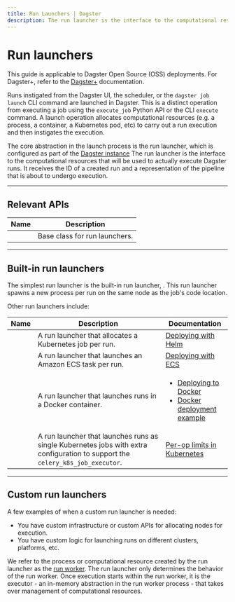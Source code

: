```yaml
---
title: Run Launchers | Dagster
description: The run launcher is the interface to the computational resources that will be used to actually execute Dagster runs.
---
```


# Run launchers

<Note>
  This guide is applicable to Dagster Open Source (OSS) deployments. For
  Dagster+, refer to the <a href="/dagster-plus">Dagster+</a> documentation.
</Note>

Runs instigated from the Dagster UI, the scheduler, or the `dagster job launch` CLI command are launched in Dagster. This is a distinct operation from executing a job using the `execute_job` Python API or the CLI `execute` command. A launch operation allocates computational resources (e.g. a process, a container, a Kubernetes pod, etc) to carry out a run execution and then instigates the execution.

The core abstraction in the launch process is the run launcher, which is configured as part of the [Dagster instance](/deployment/dagster-instance) The run launcher is the interface to the computational resources that will be used to actually execute Dagster runs. It receives the ID of a created run and a representation of the pipeline that is about to undergo execution.

---

## Relevant APIs

| Name                                                              | Description                   |
| ----------------------------------------------------------------- | ----------------------------- |
| <PyObject module="dagster._core.launcher" object="RunLauncher" /> | Base class for run launchers. |

---

## Built-in run launchers

The simplest run launcher is the built-in run launcher, <PyObject module="dagster._core.launcher" object="DefaultRunLauncher" />. This run launcher spawns a new process per run on the same node as the job's code location.

Other run launchers include:

<table
  className="table"
  style={{
    width: "100%",
  }}
>
  <thead>
    <tr>
      <th
        style={{
          width: "25%",
        }}
      >
        Name
      </th>
      <th>Description</th>
      <th
        style={{
          width: "25%",
        }}
      >
        Documentation
      </th>
    </tr>
  </thead>
  <tbody>
    <tr>
      <td>
        <PyObject module="dagster_k8s" object="K8sRunLauncher" />
      </td>
      <td>A run launcher that allocates a Kubernetes job per run.</td>
      <td>
        <a href="/deployment/guides/kubernetes/deploying-with-helm">
          Deploying with Helm
        </a>
      </td>
    </tr>
    <tr>
      <td>
        <PyObject module="dagster_aws.ecs" object="EcsRunLauncher" />
      </td>
      <td>A run launcher that launches an Amazon ECS task per run.</td>
      <td>
        <a href="/deployment/guides/aws#launching-runs-in-ecs">
          Deploying with ECS
        </a>
      </td>
    </tr>
    <tr>
      <td>
        <PyObject module="dagster_docker" object="DockerRunLauncher" />
      </td>
      <td>A run launcher that launches runs in a Docker container.</td>
      <td>
        <ul
          style={{
            marginTop: "0px",
          }}
        >
          <li
            style={{
              marginTop: "0px",
            }}
          >
            <a href="/deployment/guides/docker">Deploying to Docker</a>
          </li>
          <li>
            <a href="/deployment/guides/docker#example">
              Docker deployment example
            </a>
          </li>
        </ul>
      </td>
    </tr>
    <tr>
      <td>
        <PyObject module="dagster_celery_k8s" object="CeleryK8sRunLauncher" />
      </td>
      <td>
        A run launcher that launches runs as single Kubernetes jobs with extra
        configuration to support the <code>celery_k8s_job_executor</code>.
      </td>
      <td>
        <a href="/deployment/guides/kubernetes/deploying-with-helm-advanced">
          Per-op limits in Kubernetes
        </a>
      </td>
    </tr>
  </tbody>
</table>

---

## Custom run launchers

A few examples of when a custom run launcher is needed:

- You have custom infrastructure or custom APIs for allocating nodes for execution.
- You have custom logic for launching runs on different clusters, platforms, etc.

We refer to the process or computational resource created by the run launcher as the [run worker](/deployment/overview#job-execution-flow). The run launcher only determines the behavior of the run worker. Once execution starts within the run worker, it is the executor - an in-memory abstraction in the run worker process - that takes over management of computational resources.
